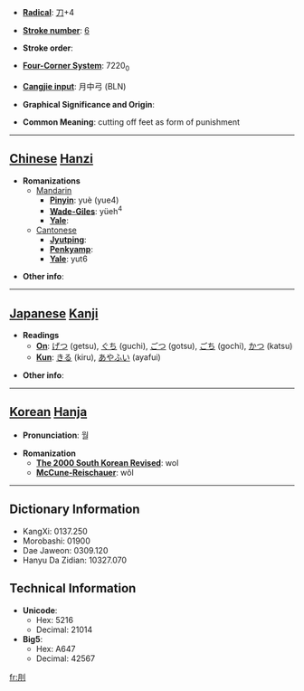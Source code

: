 * '''[[Wiktionary:Chinese radical index| Radical]]''': [[Wiktionary:Chinese radical index 刀|刀]]+4

* '''[[Wiktionary:Chinese total strokes index|Stroke number]]''': [[Wiktionary:Chinese total strokes index 6|6]]

* '''Stroke order''': 

* '''[[Wiktionary:Chinese four corner index|Four-Corner System]]''': 7220<sub>0</sub>

* '''[[Wiktionary:Chinese Cangjie index|Cangjie input]]''': 月中弓 (BLN)

* '''Graphical Significance and Origin''': 

* '''Common Meaning''': cutting off feet as form of punishment

----

== [[Chinese]] [[Hanzi]] ==

* '''Romanizations'''
** [[Mandarin]]
*** '''[[Pinyin]]''': yuè (yue4)
*** '''[[Wade-Giles]]''': yüeh<sup>4</sup>
*** '''[[Yale]]''': 
**[[Cantonese]]
***'''[[Jyutping]]''':
***'''[[Penkyamp]]''': 
***'''[[Yale]]''': yut6

* '''Other info''': 

----

== [[Japanese]] [[Kanji]] ==

* '''Readings'''
** '''[[On]]''': [[げつ]] (getsu), [[ぐち]] (guchi), [[ごつ]] (gotsu), [[ごち]] (gochi), [[かつ]] (katsu)
** '''[[Kun]]''': [[きる]] (kiru), [[あやふい]] (ayafui)

* '''Other info''':  

----

== [[Korean]] [[Hanja]] ==

* '''Pronunciation''': 월

* '''Romanization'''
** '''[[The 2000 South Korean Revised Romanization|The 2000 South Korean Revised]]''': wol
** '''[[McCune-Reischauer]]''': wŏl

----

== Dictionary Information ==

* KangXi: 0137.250
* Morobashi: 01900
* Dae Jaweon: 0309.120
* Hanyu Da Zidian: 10327.070

== Technical Information ==

* '''Unicode''':
** Hex: 5216
** Decimal: 21014
* '''Big5''':
** Hex: A647
** Decimal: 42567

[[fr:刖]]